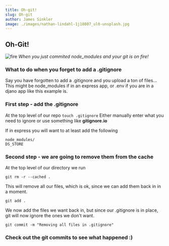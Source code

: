 ```yaml
---
title: Oh-git!
slug: Oh-git
author: James Sinkler
image: ./images/nathan-lindahl-1j18807_ul0-unsplash.jpg
---
```


## Oh-Git!
![fire](./images/nathan-lindahl-1j18807_ul0-unsplash.jpg)
<em>When you just commited node_modules and your git is on fire!</em>

### What to do when you forget to add a .gitignore

Say you have forgotten to add a .gitignore and you upload a ton of files...
This might be node_modules if in an express app, or .env if you are in a djano app like this example is.

### First step - add the .gitignore
At the top level of our repo ```touch .gitignore```
Either manually enter what you need to ignore or use something like **gitignore.io** 

If in express you will want to at least add the following
```
node_modules/
DS_STORE
```

### Second step - we are going to remove them from the cache
At the top level of our directory we run
```
git rm -r --cached .
```
This will remove all our files, which is ok, since we can add them back in in a moment.
```
git add .
```
We now add the files we want back in, but since our .gitignore is in place, git will now ignore the ones we don't want.
```
git commit -m "Removing all files in .gitignore"
```


### Check out the git commits to see what happened :)



